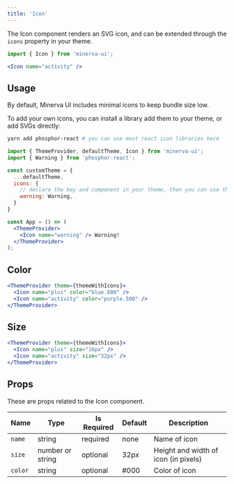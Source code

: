 ```yaml
---
title: 'Icon'
---
```


The Icon component renders an SVG icon, and can be extended through the `icons` property in your theme.

```js
import { Icon } from 'minerva-ui';
```

```jsx live
<Icon name="activity" />
```

## Usage

By default, Minerva UI includes minimal icons to keep bundle size low.

To add your own icons, you can install a library add them to your theme, or add SVGs directly:

```bash
yarn add phosphor-react # you can use most react icon libraries here
```

```jsx
import { ThemeProvider, defaultTheme, Icon } from 'minerva-ui';
import { Warning } from 'phosphor-react';

const customTheme = {
  ...defaultTheme,
  icons: {
    // declare the key and component in your theme, then you can use the key as name in the <Icon /> component
    warning: Warning,
  }
}

const App = () => (
  <ThemeProvider>
    <Icon name="warning" /> Warning!
  </ThemeProvider>
);
```

## Color

```jsx live
<ThemeProvider theme={themeWithIcons}>
  <Icon name="plus" color="blue.600" />
  <Icon name="activity" color="purple.500" />
</ThemeProvider>
```

## Size

```jsx live
<ThemeProvider theme={themeWithIcons}>
  <Icon name="plus" size="16px" />
  <Icon name="activity" size="32px" />
</ThemeProvider>
```

## Props

These are props related to the Icon component.

| Name    | Type             | Is Required | Default | Description                          |
| ------- | ---------------- | ----------- | ------- | ------------------------------------ |
| `name`  | string           | required    | none    | Name of icon                         |
| `size`  | number or string | optional    | 32px    | Height and width of icon (in pixels) |
| `color` | string           | optional    | #000    | Color of icon                        |

